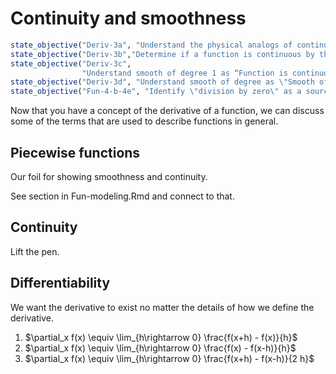 # Continuity and smoothness

::: {.objectives latex-data=""}
```r
state_objective("Deriv-3a", "Understand the physical analogs of continuity and smoothness.")
state_objective("Deriv-3b","Determine if a function is continuous by thinking about the \"pencil stays on paper\" technique")
state_objective("Deriv-3c", 
                "Understand smooth of degree 1 as “Function is continuous, derivative is continuous")
state_objective("Deriv-3d", "Understand smooth of degree as \"Smooth of degree  and the derivative is continuous\"")
state_objective("Fun-4-b-4e", "Identify \"division by zero\" as a source of interruption in the domain of a function. [[??? Redefine the function to avoid the disruption.]]")
```
:::

Now that you have a concept of the derivative of a function, we can discuss some of the terms that are used to describe functions in general.

## Piecewise functions

Our foil for showing smoothness and continuity.

See section in Fun-modeling.Rmd and connect to that. 


## Continuity

Lift the pen. 



## Differentiability

We want the derivative to exist no matter the details of how we define the derivative.

1.  $\partial_x f(x) \equiv \lim_{h\rightarrow 0} \frac{f(x+h) - f(x)}{h}$
2.  $\partial_x f(x) \equiv \lim_{h\rightarrow 0} \frac{f(x) - f(x-h)}{h}$
3.  $\partial_x f(x) \equiv \lim_{h\rightarrow 0} \frac{f(x+h) - f(x-h)}{2 h}$

